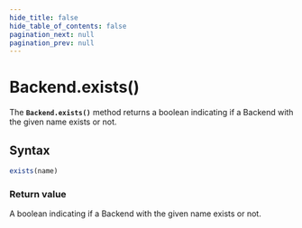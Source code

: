 ```yaml
---
hide_title: false
hide_table_of_contents: false
pagination_next: null
pagination_prev: null
---
```


# Backend.exists()

The **`Backend.exists()`** method returns a boolean indicating if a Backend with the given name exists or not.

## Syntax

```js
exists(name)
```

### Return value

A boolean indicating if a Backend with the given name exists or not.
